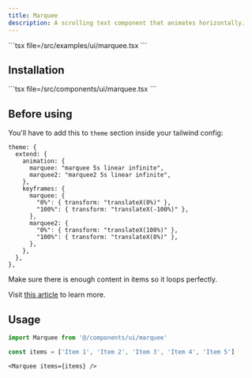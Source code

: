 ```yaml
---
title: Marquee
description: A scrolling text component that animates horizontally.
---
```


<ComponentPreview component="marquee">
  ```tsx file=<rootDir>/src/examples/ui/marquee.tsx
  ```
</ComponentPreview>

## Installation

<Installation component="marquee">
  ```tsx file=<rootDir>/src/components/ui/marquee.tsx
  ```
</Installation>

## Before using

You'll have to add this to `theme` section inside your tailwind config:

```tsx
theme: {
  extend: {
    animation: {
      marquee: "marquee 5s linear infinite",
      marquee2: "marquee2 5s linear infinite",
    },
    keyframes: {
      marquee: {
        "0%": { transform: "translateX(0%)" },
        "100%": { transform: "translateX(-100%)" },
      },
      marquee2: {
        "0%": { transform: "translateX(100%)" },
        "100%": { transform: "translateX(0%)" },
      },
    },
  },
},
```

Make sure there is enough content in items so it loops perfectly.

Visit <a target="_blank" href="https://jackwhiting.co.uk/posts/creating-a-marquee-with-tailwind/">this article</a> to learn more.

## Usage

```ts
import Marquee from '@/components/ui/marquee'
```

```ts
const items = ['Item 1', 'Item 2', 'Item 3', 'Item 4', 'Item 5']
```

```tsx
<Marquee items={items} />
```